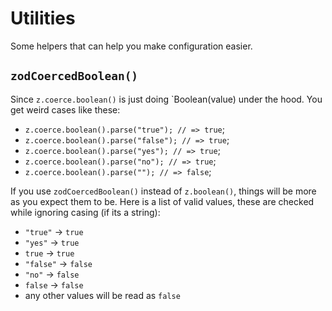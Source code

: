 # Utilities

Some helpers that can help you make configuration easier.

## `zodCoercedBoolean()`

Since `z.coerce.boolean()` is just doing `Boolean(value) under the hood. You get weird cases like these:
 - `z.coerce.boolean().parse("true"); // => true`;
 - `z.coerce.boolean().parse("false"); // => true`;
 - `z.coerce.boolean().parse("yes"); // => true`;
 - `z.coerce.boolean().parse("no"); // => true`;
 - `z.coerce.boolean().parse(""); // => false`;

If you use `zodCoercedBoolean()` instead of `z.boolean()`, things will be more as you expect them to be.
Here is a list of valid values, these are checked while ignoring casing (if its a string):
 - `"true"` -> `true`
 - `"yes"` -> `true`
 - `true` -> `true`
 - `"false"` -> `false`
 - `"no"` -> `false`
 - `false` -> `false`
 - any other values will be read as `false`
